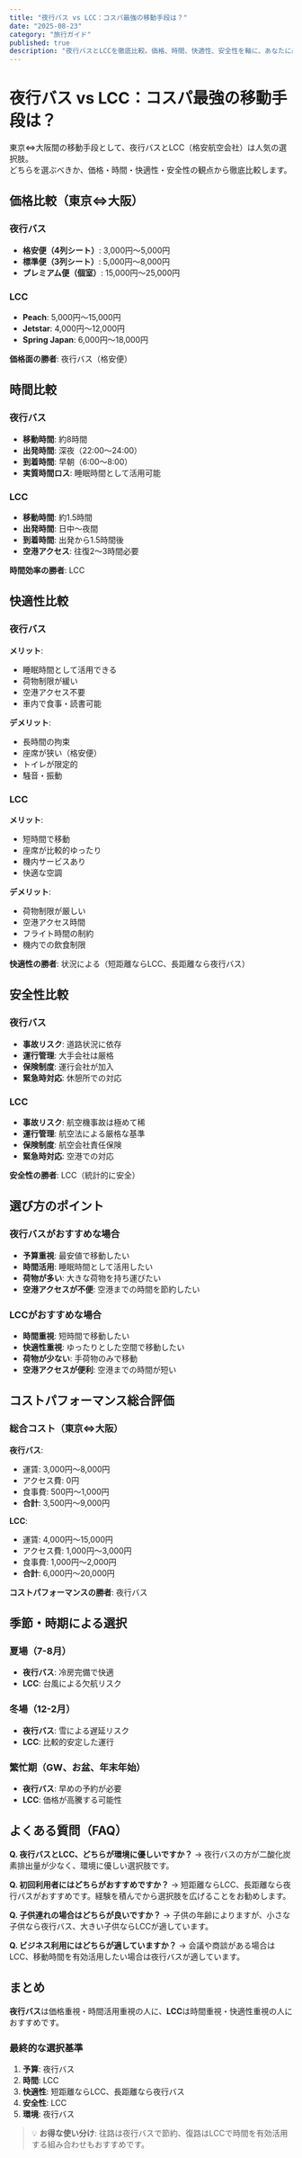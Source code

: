 ```yaml
---
title: "夜行バス vs LCC：コスパ最強の移動手段は？"
date: "2025-08-23"
category: "旅行ガイド"
published: true
description: "夜行バスとLCCを徹底比較。価格、時間、快適性、安全性を軸に、あなたに最適な移動手段を選ぶポイントを解説します。"
---
```


# 夜行バス vs LCC：コスパ最強の移動手段は？

東京⇔大阪間の移動手段として、夜行バスとLCC（格安航空会社）は人気の選択肢。  
どちらを選ぶべきか、価格・時間・快適性・安全性の観点から徹底比較します。

## 価格比較（東京⇔大阪）

### 夜行バス
- **格安便（4列シート）**: 3,000円〜5,000円
- **標準便（3列シート）**: 5,000円〜8,000円
- **プレミアム便（個室）**: 15,000円〜25,000円

### LCC
- **Peach**: 5,000円〜15,000円
- **Jetstar**: 4,000円〜12,000円
- **Spring Japan**: 6,000円〜18,000円

**価格面の勝者**: 夜行バス（格安便）

## 時間比較

### 夜行バス
- **移動時間**: 約8時間
- **出発時間**: 深夜（22:00〜24:00）
- **到着時間**: 早朝（6:00〜8:00）
- **実質時間ロス**: 睡眠時間として活用可能

### LCC
- **移動時間**: 約1.5時間
- **出発時間**: 日中〜夜間
- **到着時間**: 出発から1.5時間後
- **空港アクセス**: 往復2〜3時間必要

**時間効率の勝者**: LCC

## 快適性比較

### 夜行バス
**メリット**:
- 睡眠時間として活用できる
- 荷物制限が緩い
- 空港アクセス不要
- 車内で食事・読書可能

**デメリット**:
- 長時間の拘束
- 座席が狭い（格安便）
- トイレが限定的
- 騒音・振動

### LCC
**メリット**:
- 短時間で移動
- 座席が比較的ゆったり
- 機内サービスあり
- 快適な空調

**デメリット**:
- 荷物制限が厳しい
- 空港アクセス時間
- フライト時間の制約
- 機内での飲食制限

**快適性の勝者**: 状況による（短距離ならLCC、長距離なら夜行バス）

## 安全性比較

### 夜行バス
- **事故リスク**: 道路状況に依存
- **運行管理**: 大手会社は厳格
- **保険制度**: 運行会社が加入
- **緊急時対応**: 休憩所での対応

### LCC
- **事故リスク**: 航空機事故は極めて稀
- **運行管理**: 航空法による厳格な基準
- **保険制度**: 航空会社責任保険
- **緊急時対応**: 空港での対応

**安全性の勝者**: LCC（統計的に安全）

## 選び方のポイント

### 夜行バスがおすすめな場合
- **予算重視**: 最安値で移動したい
- **時間活用**: 睡眠時間として活用したい
- **荷物が多い**: 大きな荷物を持ち運びたい
- **空港アクセスが不便**: 空港までの時間を節約したい

### LCCがおすすめな場合
- **時間重視**: 短時間で移動したい
- **快適性重視**: ゆったりとした空間で移動したい
- **荷物が少ない**: 手荷物のみで移動
- **空港アクセスが便利**: 空港までの時間が短い

## コストパフォーマンス総合評価

### 総合コスト（東京⇔大阪）
**夜行バス**:
- 運賃: 3,000円〜8,000円
- アクセス費: 0円
- 食事費: 500円〜1,000円
- **合計**: 3,500円〜9,000円

**LCC**:
- 運賃: 4,000円〜15,000円
- アクセス費: 1,000円〜3,000円
- 食事費: 1,000円〜2,000円
- **合計**: 6,000円〜20,000円

**コストパフォーマンスの勝者**: 夜行バス

## 季節・時期による選択

### 夏場（7-8月）
- **夜行バス**: 冷房完備で快適
- **LCC**: 台風による欠航リスク

### 冬場（12-2月）
- **夜行バス**: 雪による遅延リスク
- **LCC**: 比較的安定した運行

### 繁忙期（GW、お盆、年末年始）
- **夜行バス**: 早めの予約が必要
- **LCC**: 価格が高騰する可能性

## よくある質問（FAQ）

**Q. 夜行バスとLCC、どちらが環境に優しいですか？**
→ 夜行バスの方が二酸化炭素排出量が少なく、環境に優しい選択肢です。

**Q. 初回利用者にはどちらがおすすめですか？**
→ 短距離ならLCC、長距離なら夜行バスがおすすめです。経験を積んでから選択肢を広げることをお勧めします。

**Q. 子供連れの場合はどちらが良いですか？**
→ 子供の年齢によりますが、小さな子供なら夜行バス、大きい子供ならLCCが適しています。

**Q. ビジネス利用にはどちらが適していますか？**
→ 会議や商談がある場合はLCC、移動時間を有効活用したい場合は夜行バスが適しています。

## まとめ

**夜行バス**は価格重視・時間活用重視の人に、**LCC**は時間重視・快適性重視の人におすすめです。

### 最終的な選択基準
1. **予算**: 夜行バス
2. **時間**: LCC
3. **快適性**: 短距離ならLCC、長距離なら夜行バス
4. **安全性**: LCC
5. **環境**: 夜行バス

> 💡 **お得な使い分け**: 往路は夜行バスで節約、復路はLCCで時間を有効活用する組み合わせもおすすめです。
